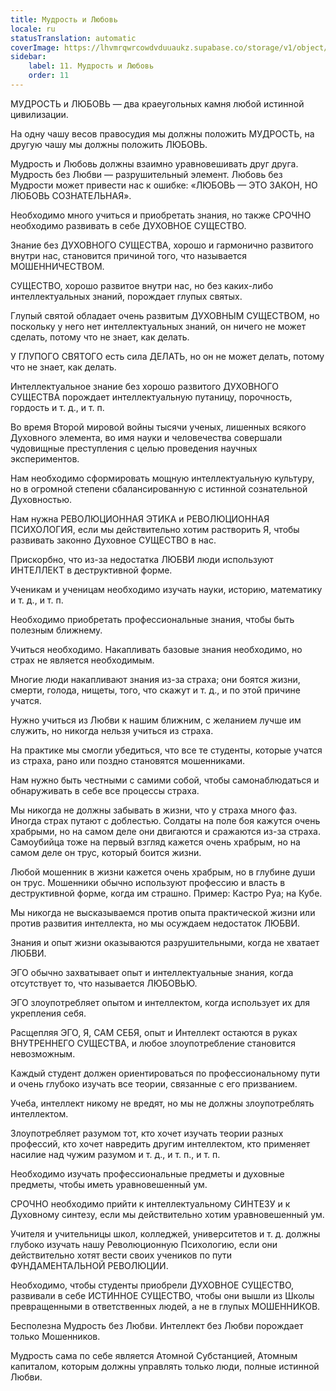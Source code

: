 ```yaml
---
title: Мудрость и Любовь
locale: ru
statusTranslation: automatic
coverImage: https://lhvmrqwrcowdvduuaukz.supabase.co/storage/v1/object/public/strapi-uploads/small_cover-educacion-fundamental.webp-2d51a7828a2b1309555be27f7e2a61a0.webp
sidebar:
    label: 11. Мудрость и Любовь
    order: 11
---
```

МУДРОСТЬ и ЛЮБОВЬ — два краеугольных камня любой истинной цивилизации.

На одну чашу весов правосудия мы должны положить МУДРОСТЬ, на другую чашу мы должны положить ЛЮБОВЬ.

Мудрость и Любовь должны взаимно уравновешивать друг друга. Мудрость без Любви — разрушительный элемент. Любовь без Мудрости может привести нас к ошибке: «ЛЮБОВЬ — ЭТО ЗАКОН, НО ЛЮБОВЬ СОЗНАТЕЛЬНАЯ».

Необходимо много учиться и приобретать знания, но также СРОЧНО необходимо развивать в себе ДУХОВНОЕ СУЩЕСТВО.

Знание без ДУХОВНОГО СУЩЕСТВА, хорошо и гармонично развитого внутри нас, становится причиной того, что называется МОШЕННИЧЕСТВОМ.

СУЩЕСТВО, хорошо развитое внутри нас, но без каких-либо интеллектуальных знаний, порождает глупых святых.

Глупый святой обладает очень развитым ДУХОВНЫМ СУЩЕСТВОМ, но поскольку у него нет интеллектуальных знаний, он ничего не может сделать, потому что не знает, как делать.

У ГЛУПОГО СВЯТОГО есть сила ДЕЛАТЬ, но он не может делать, потому что не знает, как делать.

Интеллектуальное знание без хорошо развитого ДУХОВНОГО СУЩЕСТВА порождает интеллектуальную путаницу, порочность, гордость и т. д., и т. п.

Во время Второй мировой войны тысячи ученых, лишенных всякого Духовного элемента, во имя науки и человечества совершали чудовищные преступления с целью проведения научных экспериментов.

Нам необходимо сформировать мощную интеллектуальную культуру, но в огромной степени сбалансированную с истинной сознательной Духовностью.

Нам нужна РЕВОЛЮЦИОННАЯ ЭТИКА и РЕВОЛЮЦИОННАЯ ПСИХОЛОГИЯ, если мы действительно хотим растворить Я, чтобы развивать законно Духовное СУЩЕСТВО в нас.

Прискорбно, что из-за недостатка ЛЮБВИ люди используют ИНТЕЛЛЕКТ в деструктивной форме.

Ученикам и ученицам необходимо изучать науки, историю, математику и т. д., и т. п.

Необходимо приобретать профессиональные знания, чтобы быть полезным ближнему.

Учиться необходимо. Накапливать базовые знания необходимо, но страх не является необходимым.

Многие люди накапливают знания из-за страха; они боятся жизни, смерти, голода, нищеты, того, что скажут и т. д., и по этой причине учатся.

Нужно учиться из Любви к нашим ближним, с желанием лучше им служить, но никогда нельзя учиться из страха.

На практике мы смогли убедиться, что все те студенты, которые учатся из страха, рано или поздно становятся мошенниками.

Нам нужно быть честными с самими собой, чтобы самонаблюдаться и обнаруживать в себе все процессы страха.

Мы никогда не должны забывать в жизни, что у страха много фаз. Иногда страх путают с доблестью. Солдаты на поле боя кажутся очень храбрыми, но на самом деле они двигаются и сражаются из-за страха. Самоубийца тоже на первый взгляд кажется очень храбрым, но на самом деле он трус, который боится жизни.

Любой мошенник в жизни кажется очень храбрым, но в глубине души он трус. Мошенники обычно используют профессию и власть в деструктивной форме, когда им страшно. Пример: Кастро Руа; на Кубе.

Мы никогда не высказываемся против опыта практической жизни или против развития интеллекта, но мы осуждаем недостаток ЛЮБВИ.

Знания и опыт жизни оказываются разрушительными, когда не хватает ЛЮБВИ.

ЭГО обычно захватывает опыт и интеллектуальные знания, когда отсутствует то, что называется ЛЮБОВЬЮ.

ЭГО злоупотребляет опытом и интеллектом, когда использует их для укрепления себя.

Расщепляя ЭГО, Я, САМ СЕБЯ, опыт и Интеллект остаются в руках ВНУТРЕННЕГО СУЩЕСТВА, и любое злоупотребление становится невозможным.

Каждый студент должен ориентироваться по профессиональному пути и очень глубоко изучать все теории, связанные с его призванием.

Учеба, интеллект никому не вредят, но мы не должны злоупотреблять интеллектом.

Злоупотребляет разумом тот, кто хочет изучать теории разных профессий, кто хочет навредить другим интеллектом, кто применяет насилие над чужим разумом и т. д., и т. п., и т. п.

Необходимо изучать профессиональные предметы и духовные предметы, чтобы иметь уравновешенный ум.

СРОЧНО необходимо прийти к интеллектуальному СИНТЕЗУ и к Духовному синтезу, если мы действительно хотим уравновешенный ум.

Учителя и учительницы школ, колледжей, университетов и т. д. должны глубоко изучать нашу Революционную Психологию, если они действительно хотят вести своих учеников по пути ФУНДАМЕНТАЛЬНОЙ РЕВОЛЮЦИИ.

Необходимо, чтобы студенты приобрели ДУХОВНОЕ СУЩЕСТВО, развивали в себе ИСТИННОЕ СУЩЕСТВО, чтобы они вышли из Школы превращенными в ответственных людей, а не в глупых МОШЕННИКОВ.

Бесполезна Мудрость без Любви. Интеллект без Любви порождает только Мошенников.

Мудрость сама по себе является Атомной Субстанцией, Атомным капиталом, которым должны управлять только люди, полные истинной Любви.

